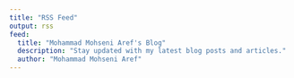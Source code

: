 ```yaml
---
title: "RSS Feed"
output: rss
feed:
  title: "Mohammad Mohseni Aref's Blog"
  description: "Stay updated with my latest blog posts and articles."
  author: "Mohammad Mohseni Aref"
---
```


